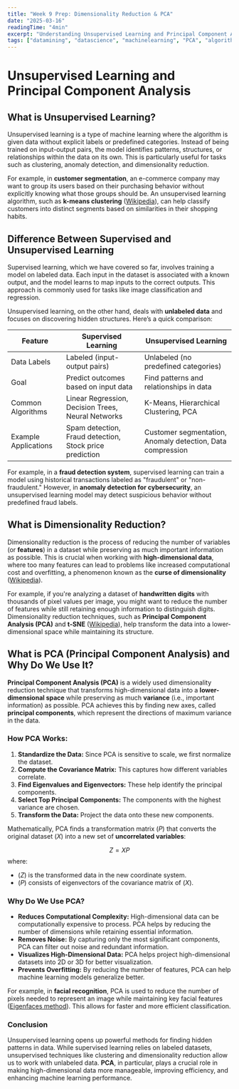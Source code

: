 ```yaml
---
title: "Week 9 Prep: Dimensionality Reduction & PCA"
date: "2025-03-16"
readingTime: "4min"
excerpt: "Understanding Unsupervised Learning and Principal Component Analysis."
tags: ["datamining", "datascience", "machinelearning", "PCA", "algorithms"]
---
```

# Unsupervised Learning and Principal Component Analysis

## What is Unsupervised Learning?

Unsupervised learning is a type of machine learning where the algorithm is given data without explicit labels or predefined categories. Instead of being trained on input-output pairs, the model identifies patterns, structures, or relationships within the data on its own. This is particularly useful for tasks such as clustering, anomaly detection, and dimensionality reduction.

For example, in **customer segmentation**, an e-commerce company may want to group its users based on their purchasing behavior without explicitly knowing what those groups should be. An unsupervised learning algorithm, such as **k-means clustering** ([Wikipedia](https://en.wikipedia.org/wiki/K-means_clustering)), can help classify customers into distinct segments based on similarities in their shopping habits.

## Difference Between Supervised and Unsupervised Learning

Supervised learning, which we have covered so far, involves training a model on labeled data. Each input in the dataset is associated with a known output, and the model learns to map inputs to the correct outputs. This approach is commonly used for tasks like image classification and regression.

Unsupervised learning, on the other hand, deals with **unlabeled data** and focuses on discovering hidden structures. Here’s a quick comparison:

| Feature               | Supervised Learning | Unsupervised Learning |
|----------------------|--------------------|----------------------|
| Data Labels         | Labeled (input-output pairs) | Unlabeled (no predefined categories) |
| Goal               | Predict outcomes based on input data | Find patterns and relationships in data |
| Common Algorithms  | Linear Regression, Decision Trees, Neural Networks | K-Means, Hierarchical Clustering, PCA |
| Example Applications | Spam detection, Fraud detection, Stock price prediction | Customer segmentation, Anomaly detection, Data compression |

For example, in a **fraud detection system**, supervised learning can train a model using historical transactions labeled as "fraudulent" or "non-fraudulent." However, in **anomaly detection for cybersecurity**, an unsupervised learning model may detect suspicious behavior without predefined fraud labels.

## What is Dimensionality Reduction?

Dimensionality reduction is the process of reducing the number of variables (or **features**) in a dataset while preserving as much important information as possible. This is crucial when working with **high-dimensional data**, where too many features can lead to problems like increased computational cost and overfitting, a phenomenon known as the **curse of dimensionality** ([Wikipedia](https://en.wikipedia.org/wiki/Curse_of_dimensionality)).

For example, if you're analyzing a dataset of **handwritten digits** with thousands of pixel values per image, you might want to reduce the number of features while still retaining enough information to distinguish digits. Dimensionality reduction techniques, such as **Principal Component Analysis (PCA)** and **t-SNE** ([Wikipedia](https://en.wikipedia.org/wiki/T-distributed_stochastic_neighbor_embedding)), help transform the data into a lower-dimensional space while maintaining its structure.

## What is PCA (Principal Component Analysis) and Why Do We Use It?

**Principal Component Analysis (PCA)** is a widely used dimensionality reduction technique that transforms high-dimensional data into a **lower-dimensional space** while preserving as much **variance** (i.e., important information) as possible. PCA achieves this by finding new axes, called **principal components**, which represent the directions of maximum variance in the data.

### How PCA Works:
1. **Standardize the Data:** Since PCA is sensitive to scale, we first normalize the dataset.
2. **Compute the Covariance Matrix:** This captures how different variables correlate.
3. **Find Eigenvalues and Eigenvectors:** These help identify the principal components.
4. **Select Top Principal Components:** The components with the highest variance are chosen.
5. **Transform the Data:** Project the data onto these new components.

Mathematically, PCA finds a transformation matrix $(P)$ that converts the original dataset $(X)$ into a new set of **uncorrelated variables**:

$$
Z = X P
$$
where:
- ($Z$) is the transformed data in the new coordinate system.
- ($P$) consists of eigenvectors of the covariance matrix of ($X$).

### Why Do We Use PCA?
- **Reduces Computational Complexity:** High-dimensional data can be computationally expensive to process. PCA helps by reducing the number of dimensions while retaining essential information.
- **Removes Noise:** By capturing only the most significant components, PCA can filter out noise and redundant information.
- **Visualizes High-Dimensional Data:** PCA helps project high-dimensional datasets into 2D or 3D for better visualization.
- **Prevents Overfitting:** By reducing the number of features, PCA can help machine learning models generalize better.

For example, in **facial recognition**, PCA is used to reduce the number of pixels needed to represent an image while maintaining key facial features ([Eigenfaces method](https://en.wikipedia.org/wiki/Eigenface)). This allows for faster and more efficient classification.
### Conclusion
Unsupervised learning opens up powerful methods for finding hidden patterns in data. While supervised learning relies on labeled datasets, unsupervised techniques like clustering and dimensionality reduction allow us to work with unlabeled data. **PCA**, in particular, plays a crucial role in making high-dimensional data more manageable, improving efficiency, and enhancing machine learning performance.